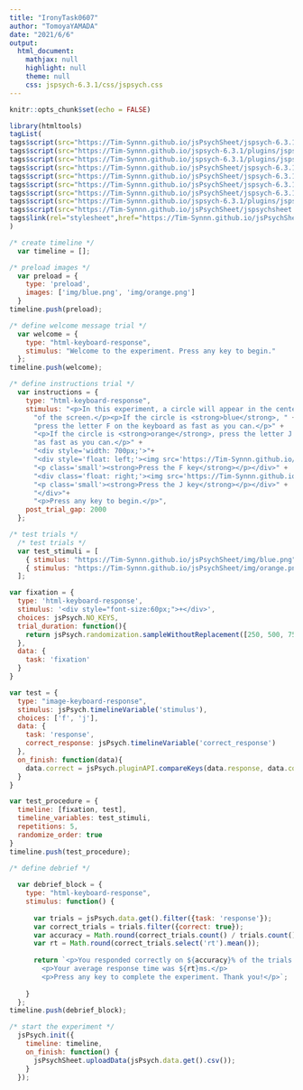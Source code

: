 ---
title: "IronyTask0607"
author: "TomoyaYAMADA"
date: "2021/6/6"
output:
  html_document:
    mathjax: null
    highlight: null
    theme: null
    css: jspsych-6.3.1/css/jspsych.css
---
  
```{r setup, include=FALSE}
knitr::opts_chunk$set(echo = FALSE)
```

```{r}
library(htmltools)
tagList(
tags$script(src="https://Tim-Synnn.github.io/jsPsychSheet/jspsych-6.3.1/jspsych.js"),
tags$script(src="https://Tim-Synnn.github.io/jspsych-6.3.1/plugins/jspsych-html-keyboard-response.js"),
tags$script(src="https://Tim-Synnn.github.io/jspsych-6.3.1/plugins/jspsych-image-keyboard-response.js"),
tags$script(src="https://Tim-Synnn.github.io/jsPsychSheet/jspsych-6.3.1/plugins/jspsych-instructions.js"),
tags$script(src="https://Tim-Synnn.github.io/jsPsychSheet/jspsych-6.3.1/plugins/jspsych-survey-text.js"),
tags$script(src="https://Tim-Synnn.github.io/jsPsychSheet/jspsych-6.3.1/plugins/jspsych-survey-likert.js"),
tags$script(src="https://Tim-Synnn.github.io/jsPsychSheet/jspsych-6.3.1/plugins/jspsych-survey-multi-choice.js"),
tags$script(src="https://Tim-Synnn.github.io/jspsych-6.3.1/plugins/jspsych-fullscreen.js"),
tags$script(src="https://Tim-Synnn.github.io/jsPsychSheet/jspsychsheet.js"),
tags$link(rel="stylesheet",href="https://Tim-Synnn.github.io/jsPsychSheet/jspsychsheet.css")
)
```


```{js}
/* create timeline */
  var timeline = [];

/* preload images */
  var preload = {
    type: 'preload',
    images: ['img/blue.png', 'img/orange.png']
  }
timeline.push(preload);

/* define welcome message trial */
  var welcome = {
    type: "html-keyboard-response",
    stimulus: "Welcome to the experiment. Press any key to begin."
  };
timeline.push(welcome);

/* define instructions trial */
  var instructions = {
    type: "html-keyboard-response",
    stimulus: "<p>In this experiment, a circle will appear in the center " +
      "of the screen.</p><p>If the circle is <strong>blue</strong>, " +
      "press the letter F on the keyboard as fast as you can.</p>" +
      "<p>If the circle is <strong>orange</strong>, press the letter J " +
      "as fast as you can.</p>" +
      "<div style='width: 700px;'>"+
      "<div style='float: left;'><img src='https://Tim-Synnn.github.io/jsPsychSheet/img/blue.png'></img>" +
      "<p class='small'><strong>Press the F key</strong></p></div>" +
      "<div class='float: right;'><img src='https://Tim-Synnn.github.io/jsPsychSheet/img/orange.png'></img>" +
      "<p class='small'><strong>Press the J key</strong></p></div>" +
      "</div>"+
      "<p>Press any key to begin.</p>",
    post_trial_gap: 2000
  };

/* test trials */
  /* test trials */
  var test_stimuli = [
    { stimulus: "https://Tim-Synnn.github.io/jsPsychSheet/img/blue.png", data: { test_part: 'test', correct_response: 'f' } },
    { stimulus: "https://Tim-Synnn.github.io/jsPsychSheet/img/orange.png", data: { test_part: 'test', correct_response: 'j' } }
  ];

var fixation = {
  type: 'html-keyboard-response',
  stimulus: '<div style="font-size:60px;">+</div>',
  choices: jsPsych.NO_KEYS,
  trial_duration: function(){
    return jsPsych.randomization.sampleWithoutReplacement([250, 500, 750, 1000, 1250, 1500, 1750, 2000], 1)[0];
  },
  data: {
    task: 'fixation'
  }
}

var test = {
  type: "image-keyboard-response",
  stimulus: jsPsych.timelineVariable('stimulus'),
  choices: ['f', 'j'],
  data: {
    task: 'response',
    correct_response: jsPsych.timelineVariable('correct_response')
  },
  on_finish: function(data){
    data.correct = jsPsych.pluginAPI.compareKeys(data.response, data.correct_response);
  }
}

var test_procedure = {
  timeline: [fixation, test],
  timeline_variables: test_stimuli,
  repetitions: 5,
  randomize_order: true
}
timeline.push(test_procedure);

/* define debrief */
  
  var debrief_block = {
    type: "html-keyboard-response",
    stimulus: function() {
      
      var trials = jsPsych.data.get().filter({task: 'response'});
      var correct_trials = trials.filter({correct: true});
      var accuracy = Math.round(correct_trials.count() / trials.count() * 100);
      var rt = Math.round(correct_trials.select('rt').mean());
      
      return `<p>You responded correctly on ${accuracy}% of the trials.</p>
        <p>Your average response time was ${rt}ms.</p>
        <p>Press any key to complete the experiment. Thank you!</p>`;
      
    }
  };
timeline.push(debrief_block);

/* start the experiment */
  jsPsych.init({
    timeline: timeline,
    on_finish: function() {
      jsPsychSheet.uploadData(jsPsych.data.get().csv());
    }
  });
```
